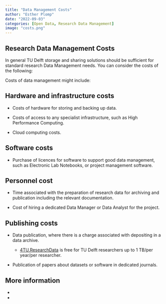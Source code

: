 ```yaml
---
title: "Data Management Costs"
author: "Esther Plomp"
date: "2022-09-03"
categories: [Open Data, Research Data Management]
image: "costs.png"
---
```


## Research Data Management Costs

In general TU Delft storage and sharing solutions should be sufficient for standard research Data Management needs. You can consider the costs of the following:

Costs of data management might include:

## Hardware and infrastructure costs

-   Costs of hardware for storing and backing up data.

-   Costs of access to any specialist infrastructure, such as High Performance Computing.

-   Cloud computing costs.

## Software costs

-   Purchase of licences for software to support good data management, such as Electronic Lab Notebooks, or project management software.

## Personnel cost

-   Time associated with the preparation of research data for archiving and publication including the relevant documentation.

-   Cost of hiring a dedicated Data Manager or Data Analyst for the project.

## Publishing costs

-   Data publication, where there is a charge associated with depositing in a data archive.

    -   [4TU.ResearchData](https://data.4tu.nl/info/en/) is free for TU Delft researchers up to 1 TB/per year/per researcher.

-   Publication of papers about datasets or software in dedicated journals.

## More information

-   

-   
